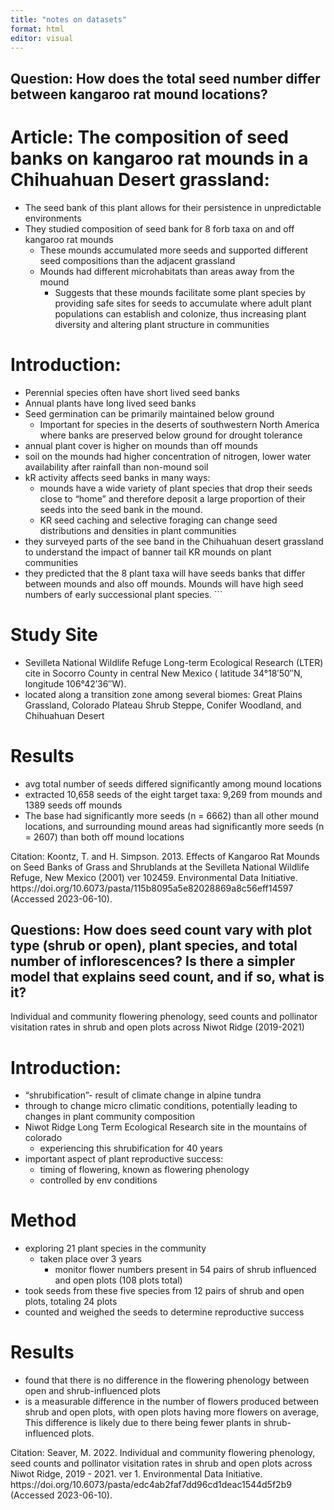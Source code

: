 ```yaml
---
title: "notes on datasets"
format: html
editor: visual
---
```


## Question: How does the total seed number differ between kangaroo rat mound locations?

# Article: The composition of seed banks on kangaroo rat mounds in a Chihuahuan Desert grassland:

-   The seed bank of this plant allows for their persistence in unpredictable environments
-   They studied composition of seed bank for 8 forb taxa on and off kangaroo rat mounds
    -   These mounds accumulated more seeds and supported different seed compositions than the adjacent grassland
    -   Mounds had different microhabitats than areas away from the mound
        -   Suggests that these mounds facilitate some plant species by providing safe sites for seeds to accumulate where adult plant populations can establish and colonize, thus increasing plant diversity and altering plant structure in communities

# Introduction:

-   Perennial species often have short lived seed banks
-   Annual plants have long lived seed banks
-   Seed germination can be primarily maintained below ground
    -   Important for species in the deserts of southwestern North America where banks are preserved below ground for drought tolerance
-   annual plant cover is higher on mounds than off mounds
-   soil on the mounds had higher concentration of nitrogen, lower water availability after rainfall than non-mound soil
-   kR activity affects seed banks in many ways:
    -   mounds have a wide variety of plant species that drop their seeds close to "home" and therefore deposit a large proportion of their seeds into the seed bank in the mound.
    -   KR seed caching and selective foraging can change seed distributions and densities in plant communities
-   they surveyed parts of the see band in the Chihuahuan desert grassland to understand the impact of banner tail KR mounds on plant communities
-   they predicted that the 8 plant taxa will have seeds banks that differ between mounds and also off mounds. Mounds will have high seed numbers of early successional plant species. \`\`\`

# Study Site

-   Sevilleta National Wildlife Refuge Long-term Ecological Research (LTER) cite in Socorro County in central New Mexico ( latitude 34°18′50″N, longitude 106°42′36″W).
-   located along a transition zone among several biomes: Great Plains Grassland, Colorado Plateau Shrub Steppe, Conifer Woodland, and Chihuahuan Desert

# Results

-   avg total number of seeds differed significantly among mound locations
-   extracted 10,658 seeds of the eight target taxa: 9,269 from mounds and 1389 seeds off mounds
-   The base had significantly more seeds (n = 6662) than all other mound locations, and surrounding mound areas had significantly more seeds (n = 2607) than both off mound locations

Citation: Koontz, T. and H. Simpson. 2013. Effects of Kangaroo Rat Mounds on Seed Banks of Grass and Shrublands at the Sevilleta National Wildlife Refuge, New Mexico (2001) ver 102459. Environmental Data Initiative. https://doi.org/10.6073/pasta/115b8095a5e82028869a8c56eff14597 (Accessed 2023-06-10).

## Questions: How does seed count vary with plot type (shrub or open), plant species, and total number of inflorescences? Is there a simpler model that explains seed count, and if so, what is it?

Individual and community flowering phenology, seed counts and pollinator visitation rates in shrub and open plots across Niwot Ridge (2019-2021)

# Introduction:

-   "shrubification"- result of climate change in alpine tundra
-   through to change micro climatic conditions, potentially leading to changes in plant community composition
-   Niwot Ridge Long Term Ecological Research site in the mountains of colorado
    -   experiencing this shrubification for 40 years
-   important aspect of plant reproductive success:
    -   timing of flowering, known as flowering phenology
    -   controlled by env conditions

# Method

-   exploring 21 plant species in the community
    -   taken place over 3 years
        -   monitor flower numbers present in 54 pairs of shrub influenced and open plots (108 plots total)
-   took seeds from these five species from 12 pairs of shrub and open plots, totaling 24 plots
-   counted and weighed the seeds to determine reproductive success

# Results

-   found that there is no difference in the flowering phenology between open and shrub-influenced plots
-   is a measurable difference in the number of flowers produced between shrub and open plots, with open plots having more flowers on average, This difference is likely due to there being fewer plants in shrub-influenced plots.

Citation: Seaver, M. 2022. Individual and community flowering phenology, seed counts and pollinator visitation rates in shrub and open plots across Niwot Ridge, 2019 - 2021. ver 1. Environmental Data Initiative. https://doi.org/10.6073/pasta/edc4ab2faf7dd96cd1deac1544d5f2b9 (Accessed 2023-06-10).
